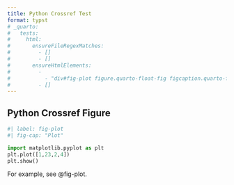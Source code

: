 ```yaml
---
title: Python Crossref Test
format: typst
# _quarto:
#   tests:
#     html:
#       ensureFileRegexMatches:
#         - []
#         - []
#       ensureHtmlElements:
#         - 
#           - "div#fig-plot figure.quarto-float-fig figcaption.quarto-float-caption"
#         - []
---
```


## Python Crossref Figure

```python
#| label: fig-plot
#| fig-cap: "Plot"

import matplotlib.pyplot as plt
plt.plot([1,23,2,4])
plt.show()
```

For example, see @fig-plot.